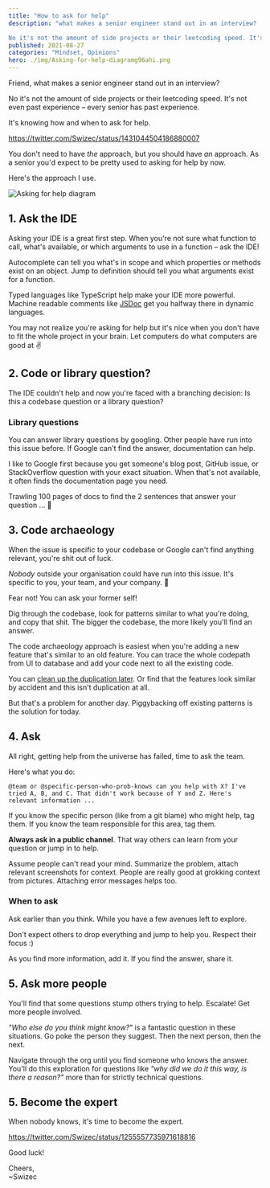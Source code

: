 ```yaml
---
title: "How to ask for help" 
description: "what makes a senior engineer stand out in an interview?

No it's not the amount of side projects or their leetcoding speed. It's knowing how and when to ask for help." 
published: 2021-08-27
categories: "Mindset, Opinions"
hero: ./img/Asking-for-help-diagramg96ahi.png
---
```


Friend, what makes a senior engineer stand out in an interview?

No it's not the amount of side projects or their leetcoding speed. It's not even past experience – every senior has past experience.

It's knowing how and when to ask for help.

https://twitter.com/Swizec/status/1431044504186880007

You don't need to have _the_ approach, but you should have _an_ approach. As a senior you'd expect to be pretty used to asking for help by now.

Here's the approach I use.

![Asking for help diagram](./img/Asking-for-help-diagramg96ahi.png)

## 1. Ask the IDE

Asking your IDE is a great first step. When you're not sure what function to call, what's available, or which arguments to use in a function – ask the IDE!

Autocomplete can tell you what's in scope and which properties or methods exist on an object. Jump to definition should tell you what arguments exist for a function.

Typed languages like TypeScript help make your IDE more powerful. Machine readable comments like [JSDoc](https://jsdoc.app) get you halfway there in dynamic languages.

You may not realize you're asking for help but it's nice when you don't have to fit the whole project in your brain. Let computers do what computers are good at ✌️

## 2. Code or library question?

The IDE couldn't help and now you're faced with a branching decision: Is this a codebase question or a library question?

### Library questions

You can answer library questions by googling. Other people have run into this issue before. If Google can't find the answer, documentation can help.

I like to Google first because you get someone's blog post, GitHub issue, or StackOverflow question with your exact situation. When that's not available, it often finds the documentation page you need.

Trawling 100 pages of docs to find the 2 sentences that answer your question ... 🤢

## 3. Code archaeology

When the issue is specific to your codebase or Google can't find anything relevant, you're shit out of luck.

_Nobody_ outside your organisation could have run into this issue. It's specific to you, your team, and your company. 💩

Fear not! You can ask your former self!

Dig through the codebase, look for patterns similar to what you're doing, and copy that shit. The bigger the codebase, the more likely you'll find an answer.

The code archaeology approach is easiest when you're adding a new feature that's similar to an old feature. You can trace the whole codepath from UI to database and add your code next to all the existing code.

You can [clean up the duplication later](https://swizec.com/blog/reader-question:-when-do-you-fix-tech-debt/). Or find that the features look similar by accident and this isn't duplication at all.

But that's a problem for another day. Piggybacking off existing patterns is the solution for today.

## 4. Ask

All right, getting help from the universe has failed, time to ask the team.

Here's what you do:

    @team or @specific-person-who-prob-knows can you help with X? I've tried A, B, and C. That didn't work because of Y and Z. Here's relevant information ...

If you know the specific person (like from a git blame) who might help, tag them. If you know the team responsible for this area, tag them.

**Always ask in a public channel**. That way others can learn from your question or jump in to help.

Assume people can't read your mind. Summarize the problem, attach relevant screenshots for context. People are really good at grokking context from pictures. Attaching error messages helps too.

### When to ask

Ask earlier than you think. While you have a few avenues left to explore.

Don't expect others to drop everything and jump to help you. Respect their focus :)

As you find more information, add it. If you find the answer, share it.

## 5. Ask more people

You'll find that some questions stump others trying to help. Escalate! Get more people involved.

_"Who else do you think might know?"_ is a fantastic question in these situations. Go poke the person they suggest. Then the next person, then the next.

Navigate through the org until you find someone who knows the answer. You'll do this exploration for questions like _"why did we do it this way, is there a reason?"_ more than for strictly technical questions.

## 5. Become the expert

When nobody knows, it's time to become the expert.

https://twitter.com/Swizec/status/1255557735971618816

Good luck!

Cheers,<br/>
~Swizec
